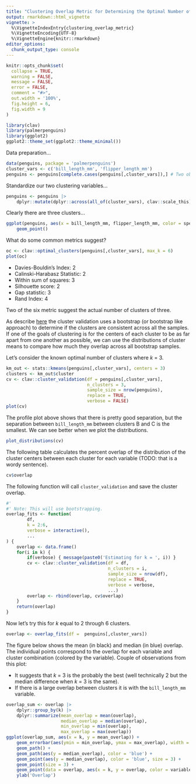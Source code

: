 ```yaml
---
title: "Clustering Overlap Metric for Determining the Optimal Number of Clusters"
output: rmarkdown::html_vignette
vignette: >
  %\VignetteIndexEntry{clustering_overlap_metric}
  %\VignetteEncoding{UTF-8}
  %\VignetteEngine{knitr::rmarkdown}
editor_options: 
  chunk_output_type: console
---
```


```r
knitr::opts_chunk$set(
  collapse = TRUE,
  warning = FALSE,
  message = FALSE,
  error = FALSE,
  comment = "#>",
  out.width = '100%',
  fig.height = 6,
  fig.width = 9
)

library(clav)
library(palmerpenguins)
library(ggplot2)
ggplot2::theme_set(ggplot2::theme_minimal())
```

Data preparation...

```r
data(penguins, package = 'palmerpenguins')
cluster_vars <- c('bill_length_mm', 'flipper_length_mm')
penguins <- penguins[complete.cases(penguins[,cluster_vars]),] # Two observations with missing values
```

Standardize our two clustering variables...

```r
penguins <- penguins |>
	dplyr::mutate(dplyr::across(all_of(cluster_vars), clav::scale_this))
```

Clearly there are three clusters...

```r
ggplot(penguins, aes(x = bill_length_mm, flipper_length_mm, color = species)) +
	geom_point()
```

What do some common metrics suggest?

```r
oc <- clav::optimal_clusters(penguins[,cluster_vars], max_k = 6)
plot(oc)
```

* Davies-Bouldin's Index: 2
* Calinski-Harabasz Statistic: 2
* Within sum of squares: 3
* Silhouette score: 2
* Gap statistic: 3
* Rand Index: 4

Two of the six metric suggest the actual number of clusters of three.

As describe [here](https://jbryer.github.io/clav/articles/clav.html) the cluster validation uses a bootstrap (or bootstrap like approach) to determine if the clusters are consistent across all the samples. If one of the goals of clustering is for the centers of each cluster to be as far apart from one another as possible, we can use the distributions of cluster means to compare how much they overlap across all bootstrap samples. 

Let's consider the known optimal number of clusters where *k* = 3.

```r
km_out <- stats::kmeans(penguins[,cluster_vars], centers = 3)
clusters <- km_out$cluster
cv <- clav::cluster_validation(df = penguins[,cluster_vars],
							   n_clusters = 3,
							   sample_size = nrow(penguins),
							   replace = TRUE,
							   verbose = FALSE)
plot(cv)
```

The profile plot above shows that there is pretty good separation, but the separation between `bill_length_mm` between clusters B and C is the smallest. We can see better when we plot the distributions.

```r
plot_distributions(cv)
```

The following table calculates the percent overlap of the distribution of the cluster centers between each cluster for each variable (TODO: that is a wordy sentence).

```r
cv$overlap
```

The following function will call `cluster_validation` and save the cluster overlap.

```r
#'
#' Note: This will use bootstrapping.
overlap_fits <- function(
		df,
		k = 2:6,
		verbose = interactive(),
		...
) {
	overlap <- data.frame()
	for(i in k) {
		if(verbose) { message(paste0('Estimating for k = ', i)) }
		cv <- clav::cluster_validation(df = df,
									   n_clusters = i,
									   sample_size = nrow(df),
									   replace = TRUE,
									   verbose = verbose,
									   ...)
		overlap <- rbind(overlap, cv$overlap)
	}
	return(overlap)
}
```

Now let's try this for *k* equal to 2 through 6 clusters.


```r
overlap <- overlap_fits(df =  penguins[,cluster_vars])
```

The figure below shows the mean (in black) and median (in blue) overlap. The individual points correspond to the overlap for each variable and cluster combination (colored by the variable). Couple of observations from this plot:

* It suggests that *k* = 3 is the probably the best (well technically 2 but the median difference when *k* = 3 is the same). 
* If there is a large overlap between clusters it is with the `bill_length_mm` variable.

```r
overlap_sum <- overlap |>
	dplyr::group_by(k) |>
	dplyr::summarize(mean_overlap = mean(overlap),
					 median_overlap = median(overlap),
					 min_overlap = min(overlap),
					 max_overlap = max(overlap))
ggplot(overlap_sum, aes(x = k, y = mean_overlap)) +
	geom_errorbar(aes(ymin = min_overlap, ymax = max_overlap), width = 0.5, color = 'grey50') +
	geom_path() +
	geom_path(aes(y = median_overlap), color = 'blue') +
	geom_point(aes(y = median_overlap), color = 'blue', size = 3) +
	geom_point(size = 3) +
	geom_point(data = overlap, aes(x = k, y = overlap, color = variable)) +
	ylab('Overlap')
```
